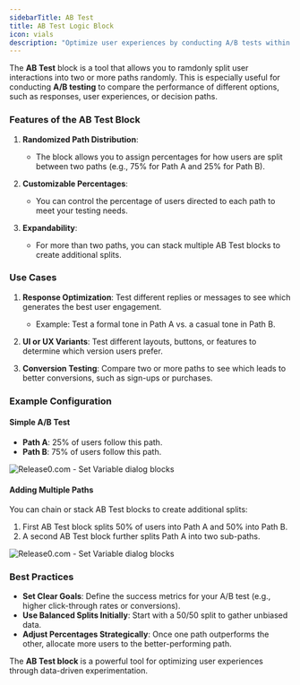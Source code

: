 ```yaml
---
sidebarTitle: AB Test
title: AB Test Logic Block
icon: vials
description: "Optimize user experiences by conducting A/B tests within your chatbot flow."
---
```

The **AB Test** block is a tool that allows you to ramdonly split user interactions into two or more paths randomly. This is especially useful for conducting **A/B testing** to compare the performance of different options, such as responses, user experiences, or decision paths.

### **Features of the AB Test Block**
1. **Randomized Path Distribution**:
   - The block allows you to assign percentages for how users are split between two paths (e.g., 75% for Path A and 25% for Path B).

2. **Customizable Percentages**:
   - You can control the percentage of users directed to each path to meet your testing needs.

3. **Expandability**:
   - For more than two paths, you can stack multiple AB Test blocks to create additional splits.


### **Use Cases**
1. **Response Optimization**:
   Test different replies or messages to see which generates the best user engagement.
   - Example: Test a formal tone in Path A vs. a casual tone in Path B.

2. **UI or UX Variants**:
   Test different layouts, buttons, or features to determine which version users prefer.

3. **Conversion Testing**:
   Compare two or more paths to see which leads to better conversions, such as sign-ups or purchases.


### **Example Configuration**

#### **Simple A/B Test**
- **Path A**: 25% of users follow this path.  
- **Path B**: 75% of users follow this path.  

<Frame style={{ maxWidth: '600px' }}>
  <img src="/images/blocks/logic/abTest.png" alt="Release0.com - Set Variable dialog blocks" />
</Frame>

#### **Adding Multiple Paths**
You can chain or stack AB Test blocks to create additional splits:
1. First AB Test block splits 50% of users into Path A and 50% into Path B.
2. A second AB Test block further splits Path A into two sub-paths.

<Frame style={{ maxWidth: '600px' }}>
  <img src="/images/blocks/logic/abTestMulti.png" alt="Release0.com - Set Variable dialog blocks" />
</Frame>

### **Best Practices**
- **Set Clear Goals**: Define the success metrics for your A/B test (e.g., higher click-through rates or conversions).
- **Use Balanced Splits Initially**: Start with a 50/50 split to gather unbiased data.
- **Adjust Percentages Strategically**: Once one path outperforms the other, allocate more users to the better-performing path.

The **AB Test block** is a powerful tool for optimizing user experiences through data-driven experimentation.